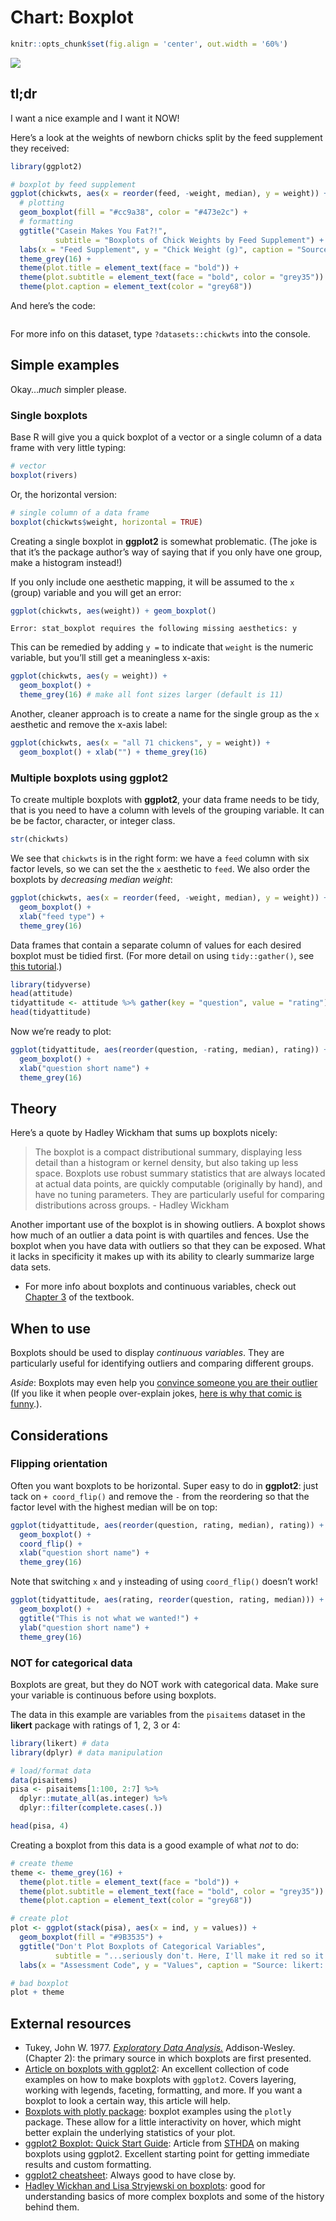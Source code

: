 # Chart: Boxplot {#box}

```r
knitr::opts_chunk$set(fig.align = 'center', out.width = '60%')
```


![](images/banners/banner_boxplot.png)

## tl;dr
I want a nice example and I want it NOW!

Here's a look at the weights of newborn chicks split by the feed supplement they received:

```r
library(ggplot2)

# boxplot by feed supplement 
ggplot(chickwts, aes(x = reorder(feed, -weight, median), y = weight)) + 
  # plotting
  geom_boxplot(fill = "#cc9a38", color = "#473e2c") + 
  # formatting
  ggtitle("Casein Makes You Fat?!",
          subtitle = "Boxplots of Chick Weights by Feed Supplement") +
  labs(x = "Feed Supplement", y = "Chick Weight (g)", caption = "Source: datasets::chickwts") +
  theme_grey(16) +
  theme(plot.title = element_text(face = "bold")) +
  theme(plot.subtitle = element_text(face = "bold", color = "grey35")) +
  theme(plot.caption = element_text(color = "grey68"))
```

And here's the code:
```r
```

For more info on this dataset, type `?datasets::chickwts` into the console.

## Simple examples
Okay...*much* simpler please.

### Single boxplots

Base R will give you a quick boxplot of a vector or a single column of a data frame with very little typing:

```r
# vector
boxplot(rivers) 
```

Or, the horizontal version:

```r
# single column of a data frame
boxplot(chickwts$weight, horizontal = TRUE) 
```

Creating a single boxplot in **ggplot2** is somewhat problematic. (The joke is that it's the package author's way of saying that if you only have one group, make a histogram instead!)  

If you only include one aesthetic mapping, it will be assumed to the `x` (group) variable and you will get an error:

```r
ggplot(chickwts, aes(weight)) + geom_boxplot()
```

```
Error: stat_boxplot requires the following missing aesthetics: y
```

This can be remedied by adding `y = ` to indicate that `weight` is the numeric variable, but you'll still get a meaningless x-axis:

```r
ggplot(chickwts, aes(y = weight)) + 
  geom_boxplot() +
  theme_grey(16) # make all font sizes larger (default is 11)
```

Another, cleaner approach is to create a name for the single group as the `x` aesthetic and remove the x-axis label:

```r
ggplot(chickwts, aes(x = "all 71 chickens", y = weight)) + 
  geom_boxplot() + xlab("") + theme_grey(16)
```

### Multiple boxplots using ggplot2

To create multiple boxplots with **ggplot2**, your data frame needs to be tidy, that is you need to have a column with levels of the grouping variable. It can be be factor, character, or integer class.

```r
str(chickwts)
```

We see that `chickwts` is in the right form: we have a `feed` column with six factor levels, so we can set the the `x` aesthetic to `feed`. We also order the boxplots by *decreasing median weight*:

```r
ggplot(chickwts, aes(x = reorder(feed, -weight, median), y = weight)) +
  geom_boxplot() +
  xlab("feed type") +
  theme_grey(16)
```

Data frames that contain a separate column of values for each desired boxplot must be tidied first. (For more detail on using `tidy::gather()`, see [this tutorial](https://github.com/jtr13/codehelp/blob/master/R/gather.md){target="_blank"}.)

```r
library(tidyverse)
head(attitude)
tidyattitude <- attitude %>% gather(key = "question", value = "rating")
head(tidyattitude)
```

Now we're ready to plot:

```r
ggplot(tidyattitude, aes(reorder(question, -rating, median), rating)) + 
  geom_boxplot() +
  xlab("question short name") +
  theme_grey(16)
```


## Theory

Here's a quote by Hadley Wickham  that sums up boxplots nicely:

>The boxplot is a compact distributional summary, displaying less detail than a histogram or kernel density, but also taking up less space. Boxplots use robust summary statistics that are always located at actual data points, are quickly computable (originally by hand), and have no tuning parameters. They are particularly useful for comparing distributions across groups. - Hadley Wickham
>

Another important use of the boxplot is in showing outliers. A boxplot shows how much of an outlier a data point is with quartiles and fences. Use the boxplot when you have data with outliers so that they can be exposed. What it lacks in specificity it makes up with its ability to clearly summarize large data sets.

*   For more info about boxplots and continuous variables, check out [Chapter 3](http://www.gradaanwr.net/content/03-examining-continuous-variables/){target="_blank"} of the textbook. 

## When to use

Boxplots should be used to display *continuous variables*. They are particularly useful for identifying outliers and comparing different groups. 

*Aside*: Boxplots may even help you [convince someone you are their outlier](https://xkcd.com/539/){target="_blank"} (If you like it when people over-explain jokes, [here is why that comic is funny](https://www.explainxkcd.com/wiki/index.php/539:_Boyfriend){target="_blank"}.). 

## Considerations

### Flipping orientation
Often you want boxplots to be horizontal. Super easy to do in **ggplot2**: just tack on `+ coord_flip()` and remove the `-` from the reordering so that the factor level with the highest median will be on top:

```r
ggplot(tidyattitude, aes(reorder(question, rating, median), rating)) + 
  geom_boxplot() +
  coord_flip() +
  xlab("question short name") +
  theme_grey(16)
```

Note that switching `x` and `y` insteading of using `coord_flip()` doesn't work!

```r
ggplot(tidyattitude, aes(rating, reorder(question, rating, median))) + 
  geom_boxplot() +
  ggtitle("This is not what we wanted!") +
  ylab("question short name") +
  theme_grey(16)
```

### NOT for categorical data

Boxplots are great, but they do NOT work with categorical data. Make sure your variable is continuous before using boxplots.

The data in this example are variables from the `pisaitems` dataset in the **likert** package with ratings of 1, 2, 3 or 4:

```r
library(likert) # data
library(dplyr) # data manipulation

# load/format data
data(pisaitems)
pisa <- pisaitems[1:100, 2:7] %>% 
  dplyr::mutate_all(as.integer) %>% 
  dplyr::filter(complete.cases(.))
```

```r
head(pisa, 4)
```

Creating a boxplot from this data is a good example of what *not* to do:

```r
# create theme
theme <- theme_grey(16) +
  theme(plot.title = element_text(face = "bold")) +
  theme(plot.subtitle = element_text(face = "bold", color = "grey35")) +
  theme(plot.caption = element_text(color = "grey68"))

# create plot
plot <- ggplot(stack(pisa), aes(x = ind, y = values)) +
  geom_boxplot(fill = "#9B3535") +
  ggtitle("Don't Plot Boxplots of Categorical Variables",
          subtitle = "...seriously don't. Here, I'll make it red so it looks scary:") +
  labs(x = "Assessment Code", y = "Values", caption = "Source: likert::pisaitems")

# bad boxplot
plot + theme
```

## External resources

- Tukey, John W. 1977. [*Exploratory Data Analysis.*](https://clio.columbia.edu/catalog/136422){target="_blank"} Addison-Wesley. (Chapter 2): the primary source in which boxplots are first presented. 
- [Article on boxplots with ggplot2](http://t-redactyl.io/blog/2016/04/creating-plots-in-r-using-ggplot2-part-10-boxplots.html){target="_blank"}: An excellent collection of code examples on how to make boxplots with `ggplot2`. Covers layering, working with legends, faceting, formatting, and more. If you want a boxplot to look a certain way, this article will help.
- [Boxplots with plotly package](https://plot.ly/ggplot2/box-plots/){target="_blank"}: boxplot examples using the `plotly` package. These allow for a little interactivity on hover, which might better explain the underlying statistics of your plot.
- [ggplot2 Boxplot: Quick Start Guide](http://www.sthda.com/english/wiki/ggplot2-box-plot-quick-start-guide-r-software-and-data-visualization){target="_blank"}: Article from [STHDA](http://www.sthda.com/english/){target="_blank"} on making boxplots using ggplot2. Excellent starting point for getting immediate results and custom formatting.
- [ggplot2 cheatsheet](https://www.rstudio.com/wp-content/uploads/2015/03/ggplot2-cheatsheet.pdf){target="_blank"}: Always good to have close by.
- [Hadley Wickhan and Lisa Stryjewski on boxplots](http://vita.had.co.nz/papers/boxplots.pdf){target="_blank"}: good for understanding basics of more complex boxplots and some of the history behind them.





